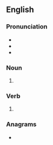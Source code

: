 {{also|Brews}}
==English==

===Pronunciation===
* {{IPA|en|/bɹuːz/}}
* {{homophones|en|bruise}}
* {{rhymes|en|uːz|s=1}}

===Noun===
{{head|en|noun form}}

# {{plural of|en|brew}}

===Verb===
{{head|en|verb form}}

# {{en-third-person singular of|brew}}

===Anagrams===
* {{anagrams|en|a=bersw|BWERs}}